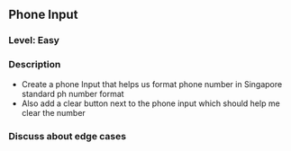 ## Phone Input

### Level: Easy

### Description

- Create a phone Input that helps us format phone number in Singapore standard ph number format
- Also add a clear button next to the phone input which should help me clear the number

### Discuss about edge cases
